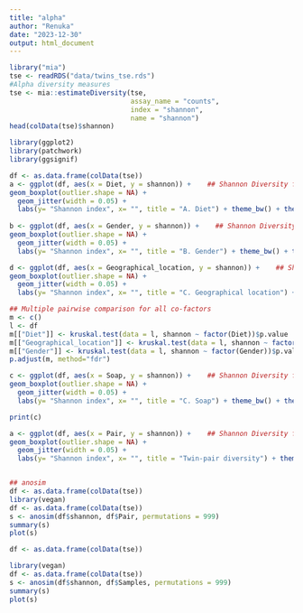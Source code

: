 ```yaml
---
title: "alpha"
author: "Renuka"
date: "2023-12-30"
output: html_document
---
```


```r
library("mia")
tse <- readRDS("data/twins_tse.rds")
#Alpha diversity measures
tse <- mia::estimateDiversity(tse, 
                              assay_name = "counts",
                              index = "shannon", 
                              name = "shannon")
head(colData(tse)$shannon)

library(ggplot2)
library(patchwork)
library(ggsignif)

df <- as.data.frame(colData(tse))
a <- ggplot(df, aes(x = Diet, y = shannon)) +    ## Shannon Diversity for Diet
geom_boxplot(outlier.shape = NA) + 
  geom_jitter(width = 0.05) + 
  labs(y= "Shannon index", x= "", title = "A. Diet") + theme_bw() + theme(text = element_text(size = 13), axis.text = element_text(size = 10), axis.title = element_text(size = 12)) + geom_signif(comparisons = list(c("Mixed", "Vegetarian")), map_signif_level = FALSE, na.rm = TRUE)
  
b <- ggplot(df, aes(x = Gender, y = shannon)) +    ## Shannon Diversity for Gender
geom_boxplot(outlier.shape = NA) + 
  geom_jitter(width = 0.05) + 
  labs(y= "Shannon index", x= "", title = "B. Gender") + theme_bw() + theme(text = element_text(size = 13), axis.text = element_text(size = 10), axis.title = element_text(size = 12)) + geom_signif(comparisons = list(c("Male", "Female")), map_signif_level = FALSE, na.rm = TRUE)

d <- ggplot(df, aes(x = Geographical_location, y = shannon)) +    ## Shannon Diversity for location
geom_boxplot(outlier.shape = NA) + 
  geom_jitter(width = 0.05) + 
  labs(y= "Shannon index", x= "", title = "C. Geographical location") + theme_bw() + theme(text = element_text(size = 13), axis.text = element_text(size = 10), axis.title = element_text(size = 12)) + geom_signif(comparisons = list(c("Ahmednagar", "Pune"), c("Pune","Nashik"), c("Nashik", "Ahmednagar")), map_signif_level = FALSE, na.rm = TRUE)

## Multiple pairwise comparison for all co-factors
m <- c()
l <- df
m[["Diet"]] <- kruskal.test(data = l, shannon ~ factor(Diet))$p.value
m[["Geographical_location"]] <- kruskal.test(data = l, shannon ~ factor(Geographical_location))$p.value
m[["Gender"]] <- kruskal.test(data = l, shannon ~ factor(Gender))$p.value
p.adjust(m, method="fdr")

c <- ggplot(df, aes(x = Soap, y = shannon)) +    ## Shannon Diversity for location
geom_boxplot(outlier.shape = NA) + 
  geom_jitter(width = 0.05) + 
  labs(y= "Shannon index", x= "", title = "C. Soap") + theme_bw() + theme(text = element_text(size = 13), axis.text = element_text(size = 10), axis.title = element_text(size = 12)) #+ geom_signif(comparisons = list(c("Ahmednagar", "Pune"), c("Pune","Nashik"), c("Nashik", "Ahmednagar")), map_signif_level = FALSE, na.rm = TRUE)

print(c)

a <- ggplot(df, aes(x = Pair, y = shannon)) +    ## Shannon Diversity for Diet
geom_boxplot(outlier.shape = NA) + 
  geom_jitter(width = 0.05) + 
  labs(y= "Shannon index", x= "", title = "Twin-pair diversity") + theme_bw() + theme(text = element_text(size = 13), axis.text = element_text(size = 10), axis.title = element_text(size = 12)) + geom_signif(comparisons = list(c("Twin1", "Twin2"), c("Twin1", "Twin9"), c("Twin3", "Twin4")), map_signif_level = FALSE, na.rm = TRUE)


## anosim
df <- as.data.frame(colData(tse))
library(vegan)
df <- as.data.frame(colData(tse))
s <- anosim(df$shannon, df$Pair, permutations = 999)
summary(s)
plot(s)

df <- as.data.frame(colData(tse))

library(vegan)
df <- as.data.frame(colData(tse))
s <- anosim(df$shannon, df$Samples, permutations = 999)
summary(s)
plot(s)
```


